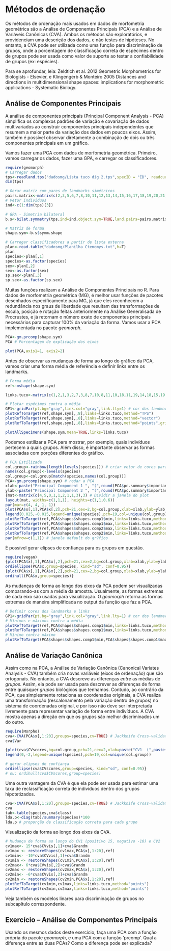 # Métodos de ordenação

Os métodos de ordenação mais usados em dados de morfometria geométrica são a Análise de Componentes Principais (PCA) e a Análise de Variáveis Canônicas (CVA). Ambos os métodos são exploratórios, e providenciam uma descrição dos dados, e não testes de hipóteses. No entanto, a CVA pode ser utilizada como uma função para discriminação de grupos, onde a porcentagem de classificação correta de espécimes dentro de grupos pode ser usada como valor de suporte ao testar a confiabilidade de grupos (ex: espécies).

Para se aprofundar, leia: 
Zeldtich et al. 2012 Geometric Morphometrics for Biologists - Elsevier, e 
Klingengerb & Monteiro 2005 Distances and directions in multidimensional shape spaces: implications for morphometric applications - Systematic Biology.

## Análise de Componentes Principais
A análise de componentes principais (Principal Component Analysis - PCA) simplifica os complexos padrões de variação e covariação de dados multivariados ao construir componentes principais independentes que resumem a maior parte da variação dos dados em poucos eixos. Assim, também é possível observar diretamente a combinação de dois ou três componentes principais em um gráfico.

Vamos fazer uma PCA com dados de morfometria geométrica.
Primeiro, vamos carregar os dados, fazer uma GPA, e carregar os classificadores.
```r
require(geomorph)
# Carregar dados
tps<-readland.tps("dadosmg/Lista tuco dig 2.tps",specID = "ID", readcurves = FALSE)
dim(tps)

# Gerar matriz com pares de landmarks simétricos
pairs.matrix<-matrix(c(2,3,5,6,7,8,10,11,12,13,14,15,16,17,18,19,20,21,23,24,25,26,27,28),nrow=12,ncol=2,byrow=T)
# Vetor indivíduos
ind<-c(1:dim(tps)[3])

# GPA - Simetria bilateral 
b.s<-bilat.symmetry(tps,ind=ind,object.sym=TRUE,land.pairs=pairs.matrix)

# Matriz de forma
shape.sym<-b.s$symm.shape

# Carregar classificadores a partir de lista externa
plan<-read.table("dadosmg/Planilha Ctenomys.txt",h=T)
plan
species<-plan[,1]
species<-as.factor(species)
sex<-plan[,2]
sex<-as.factor(sex)
sp.sex<-plan[,3]
sp.sex<-as.factor(sp.sex)
```

Muitas funções realizam a Análise de Componentes Principais no R. Para dados de morfometria geométrica (MG), é melhor usar funções de pacotes desenhados especificamente para MG, já que eles reconhecem a redundância nos graus de liberdade que resultam das transformações de escala, posição e rotação feitas anteriormente na Análise Generalisada de Procrustes, e já retornam o número exato de componentes principais necessários para capturar 100% da variação da forma.
Vamos usar a PCA implementada no pacote *geomorph*.
```r
PCA<-gm.prcomp(shape.sym)
PCA # Porcentagem de explicação dos eixos

plot(PCA,axis1=1, axis2=2)
```

Antes de observar as mudanças de forma ao longo do gráfico da PCA, vamos criar uma forma média de referência e definir links entre os landmarks.
```r
# Forma média
ref<-mshape(shape.sym)

links.tuco<-matrix(c(1,2,1,3,2,7,3,8,7,10,8,11,10,18,11,19,14,18,15,19,10,14,11,15,18,20,19,21,20,23,21,24,23,25,24,26,25,27,26,28,27,29,28,29,4,5,4,6,6,9,5,9,1,4,4,9,9,22,22,29,7,9,8,9,10,12,11,13,9,12,9,13,12,16,13,17,16,22,17,22,16,18,17,19,16,20,17,21,22,23,22,24,23,27,24,28,23,29,24,29),nrow=50,ncol=2,byrow=T)

# Plotar espécimes contra a média
GP1<-gridPar(pt.bg="gray",link.col="gray",link.lty=1) # cor dos landmarks e links
plotRefToTarget(ref,shape.sym[,,8],links=links.tuco,method="TPS") 
plotRefToTarget(ref,shape.sym[,,8],links=links.tuco,method="vector") 
plotRefToTarget(ref,shape.sym[,,8],links=links.tuco,method="points",gridPars=GP1) # alvo = em preto, referência = em cinza

plotAllSpecimens(shape.sym,mean=TRUE,links=links.tuco)
```


Podemos estilizar a PCA para mostrar, por exemplo, quais indivíduos pertecem a quais grupos. Além disso, é importante observar as formas associadas com porções diferentes do gráfico.
```r
# PCA Estilizada
col.group<-rainbow(length(levels(species))) # criar vetor de cores para grupos
names(col.group)<-levels(species)
col.group<-col.group[match(species,names(col.group))]
PCA<-gm.prcomp(shape.sym) # rodar a PCA
xlab<-paste("Principal Component 1 ", "(",round(PCA$pc.summary$importance[2,1]*100,1),"%)",sep="") # Criar label pro eixo 1
ylab<-paste("Principal Component 2 ", "(",round(PCA$pc.summary$importance[2,2]*100,1),"%)",sep="") # Criar label pro eixo 2
{mat<-matrix(c(4,5,0,1,1,2,1,1,3),3) # Dividir a janela do plot
layout(mat, widths=c(1,1,1), heights=c(1,1,0.6))
par(mar=c(4, 4, 1, 1))
plot(PCA$x[,1],PCA$x[,2],pch=21,cex=2,bg=col.group,xlab=xlab,ylab=ylab,asp=T)
legend(0.025,-0.015,legend=unique(species),pch=19,col=unique(col.group))
plotRefToTarget(ref,PCA$shapes$shapes.comp1$min,links=links.tuco,method="TPS",gridPars=GP1)
plotRefToTarget(ref,PCA$shapes$shapes.comp1$max,links=links.tuco,method="TPS",gridPars=GP1)
plotRefToTarget(ref,PCA$shapes$shapes.comp2$max,links=links.tuco,method="TPS",gridPars=GP1)
plotRefToTarget(ref,PCA$shapes$shapes.comp2$min,links=links.tuco,method="TPS",gridPars=GP1)}
par(mfrow=c(1,1)) # janela default do gr?fico  
```

É possível gerar elipses de confiança para os grupos em questão.
```r
require(vegan)
{plot(PCA$x[,1],PCA$x[,2],pch=21,cex=2,bg=col.group,xlab=xlab,ylab=ylab,asp=T)
ordiellipse(PCA$x,group=species, kind="sd", conf=0.95)}
{plot(PCA$x[,1],PCA$x[,2],pch=21,cex=2,bg=col.group,xlab=xlab,ylab=ylab,asp=T)
ordihull(PCA$x,group=species)}
```

As mudanças de forma ao longo dos eixos da PCA podem ser visualizadas comparando-as com a média da amostra. Usualmente, as formas extremas de cada eixo são usadas para visualização. O *geomorph* retorna as formas extremas de maneira simplificada no output da função que faz a PCA.
```r
# Definir cores dos landmarks e links
GP1<-gridPar(pt.bg="gray",link.col="gray",link.lty=1) # cor dos landmarks e links
# Mínimos e máximos contra a média
plotRefToTarget(ref,PCA$shapes$shapes.comp1$min,links=links.tuco,method="TPS",gridPars=GP1)
plotRefToTarget(ref,PCA$shapes$shapes.comp1$max,links=links.tuco,method="TPS",gridPars=GP1)
# Mínimo contra máximo
plotRefToTarget(PCA$shapes$shapes.comp1$min,PCA$shapes$shapes.comp1$max,links=links.tuco,method="points",gridPars=GP1) # alvo = em preto, referência = em cinza
```


## Análise de Variação Canônica
Assim como na PCA, a Análise de Variação Canônica (Canonical Variates Analysis - CVA) também cria novas variáveis (eixos de ordenação) que são ortogonais. No entanto, a CVA descreve as diferenças *entre* as médias de *grupos*. Assim, ela pode ser usada para descrever as diferenças de forma entre quaisquer *grupos* biológicos que tenhamos. Contudo, ao contrário da PCA, que simplesmente rotaciona as coordenadas originais, a CVA realiza uma transformação (rescalonamento pela variação dentro de grupos) no sistema de coordenadas original, e por isso não deve ser interpretada livremente para representar variação de forma entre indivíduos. A CVA mostra apenas a direção em que os grupos são melhor discriminados um do outro. 
```r
require(Morpho)
cva<-CVA(PCA$x[,1:20],groups=species,cv=TRUE) # Jackknife Cross-validation
cva$Var

{plot(cva$CVscores,bg=col.group,pch=21,cex=2,xlab=paste("CV1  (",paste(round(cva$Var[1,2],1),"%)"),sep=""),ylab=paste("CV2  (",paste(round(cva$Var[2,2],1),"%)"),sep=""))
legend(0,-2,legend=unique(species),pch=19,col=unique(col.group))

# gerar elipses de confiança
ordiellipse(cva$CVscores,group=species, kind="sd", conf=0.95)} 
# ou: ordihull(cva$CVscores,group=species)
```

Uma outra vantagem da CVA é que ela pode ser usada para estimar uma taxa de reclassificação correta de indivíduos dentro dos grupos hipotetizados. 
```r
cva<-CVA(PCA$x[,1:20],groups=species,cv=TRUE) # Jackknife Cross-validation
cva
tab<-table(species,cva$class)
lda.p<-diag(tab)/summary(species)*100
lda.p # proporção de classificação correta para cada grupo
```

Visualização da forma ao longo dos eixos da CVA.
```r
# Mudança de forma ao longo do CV1 (positivo 15, negativo -10) e CV2
cv1max<- 15*cva$CVvis[,1]+cva$Grandm
cv1max <- restoreShapes(cv1max,PCA$x[,1:20],ref)
cv1min<- -10*cva$CVvis[,1]+cva$Grandm
cv1min <- restoreShapes(cv1min,PCA$x[,1:20],ref)
cv2max<- 6*cva$CVvis[,2]+cva$Grandm
cv2max <- restoreShapes(cv2max,PCA$x[,1:20],ref)
cv2min<- -6*cva$CVvis[,2]+cva$Grandm
cv2min <- restoreShapes(cv2min,PCA$x[,1:20],ref)
plotRefToTarget(cv1min,cv1max,links=links.tuco,method="points") 
plotRefToTarget(cv2min,cv2max,links=links.tuco,method="points") 
```

Veja também os modelos linares para discriminação de grupos no subcapítulo correspondente.


## Exercício – Análise de Componentes Principais
Usando os mesmos dados deste exercício, faça uma PCA com a função própria do pacote *geomorph*, e uma PCA com a função 'prcomp’. Qual a diferença entre as duas PCAs? Como a diferença pode ser explicada?



